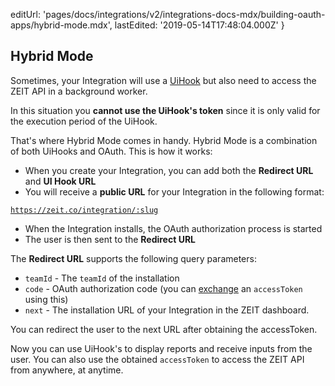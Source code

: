
  editUrl:
    'pages/docs/integrations/v2/integrations-docs-mdx/building-oauth-apps/hybrid-mode.mdx',
  lastEdited: '2019-05-14T17:48:04.000Z'
}

## Hybrid Mode

Sometimes, your Integration will use a [UiHook](/docs/integrations#introduction/what-is-a-uihook) but also need to access the ZEIT API in a background worker.

In this situation you **cannot use the UiHook's token** since it is only valid for the execution period of the UiHook.

That's where Hybrid Mode comes in handy. Hybrid Mode is a combination of both UiHooks and OAuth. This is how it works:

- When you create your Integration, you can add both the **Redirect URL** and **UI Hook URL**
- You will receive a **public URL** for your Integration in the following format:

<Code>https://zeit.co/integration/:slug</Code>

- When the Integration installs, the OAuth authorization process is started
- The user is then sent to the **Redirect URL**

The **Redirect URL** supports the following query parameters:

- `teamId` - The `teamId` of the installation
- `code` - OAuth authorization code (you can [exchange](https://zeit.co/docs/api#endpoints/oauth2/exchanging-code-for-an-access-token) an `accessToken` using this)
- `next` - The installation URL of your Integration in the ZEIT dashboard.

<Note>
  You can redirect the user to the <InlineCode>next</InlineCode> URL after
  obtaining the <InlineCode>accessToken</InlineCode>.
</Note>

Now you can use UiHook's to display reports and receive inputs from the user. You can also use the obtained `accessToken` to access the ZEIT API from anywhere, at anytime.
